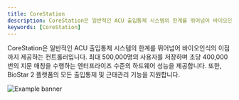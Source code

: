 ```yaml
---
title: CoreStation
description: CoreStation은 일반적인 ACU 출입통제 시스템의 한계를 뛰어넘어 바이오인식의 이점까지 제공하는 컨트롤러입니다.
keywords: [CoreStation]
---
```


CoreStation은 일반적인 ACU 출입통제 시스템의 한계를 뛰어넘어 바이오인식의 이점까지 제공하는 컨트롤러입니다. 최대 500,000명의 사용자를 저장하며 초당 400,000번의 지문 매칭을 수행하는 엔터프라이즈 수준의 하드웨어 성능을 제공합니다. 또한, BioStar 2 플랫폼의 모든 출입통제 및 근태관리 기능을 지원합니다.

![Example banner](/img/device/cs40-main.png)

<Overview />